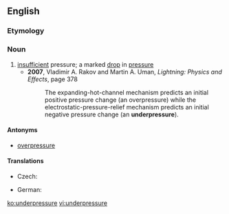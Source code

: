 ==English==

===Etymology===
{{prefix|under|pressure}}

===Noun===
{{en-noun}}

# [[insufficient]] pressure; a marked [[drop]] in [[pressure]]
#*'''2007''', Vladimir A. Rakov and Martin A. Uman, ''Lightning: Physics and Effects'', page 378
#*:The expanding-hot-channel mechanism predicts an initial positive pressure change (an overpressure) while the electrostatic-pressure-relief mechanism predicts an initial negative pressure change (an '''underpressure''').

====Antonyms====
* [[overpressure]]

====Translations====
{{trans-top|insufficient pressure}}
* Czech: {{t|cs|podtlak|m}}
{{trans-mid}}
* German: {{t|de|Unterdruck|m}}
{{trans-bottom}}

[[ko:underpressure]]
[[vi:underpressure]]